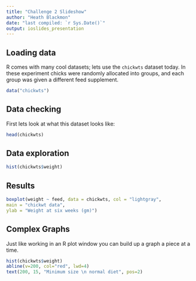 ```yaml
---
title: "Challenge 2 Slideshow"
author: "Heath Blackmon"
date: "last compiled: `r Sys.Date()`"
output: ioslides_presentation
---
```

## Loading data
R comes with many cool datasets; lets use the `chickwts` dataset today. In these experiment chicks were randomly allocated into groups, and each group was given a different feed supplement.
```r
data("chickwts")
```

## Data checking
First lets look at what this dataset looks like:
```r
head(chickwts)
```

## Data exploration
```r
hist(chickwts$weight)
```

## Results
```r
boxplot(weight ~ feed, data = chickwts, col = "lightgray",
main = "chickwt data",
ylab = "Weight at six weeks (gm)")
```

## Complex Graphs
Just like working in an R plot window you can build up a graph a piece at a time.
```r
hist(chickwts$weight)
abline(v=200, col="red", lwd=4)
text(200, 15, "Minimum size \n normal diet", pos=2)
```

